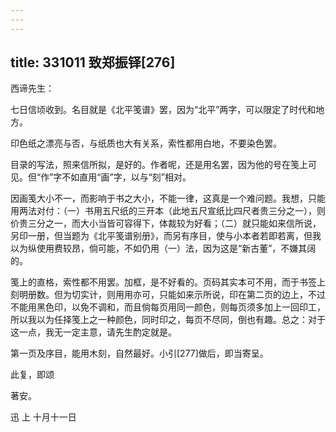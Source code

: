 ```yaml
---
---
---
```

title: 331011 致郑振铎[276]
---




西谛先生：

七日信顷收到。名目就是《北平笺谱》罢，因为“北平”两字，可以限定了时代和地方。

印色纸之漂亮与否，与纸质也大有关系，索性都用白地，不要染色罢。

目录的写法，照来信所拟，是好的。作者呢，还是用名罢，因为他的号在笺上可见。但“作”字不如直用“画”字，以与“刻”相对。

因画笺大小不一，而影响于书之大小，不能一律，这真是一个难问题。我想，只能用两法对付：（一）书用五尺纸的三开本（此地五尺宣纸比四尺者贵三分之一），则价贵三分之一，而大小当皆可容得下，体裁较为好看；（二）就只能如来信所说，另印一册，但当题为《北平笺谱别册》，而另有序目，使与小本者若即若离，但我以为纵使用费较昂，倘可能，不如仍用（一）法，因为这是“新古董”，不嫌其阔的。

笺上的直格，索性都不用罢。加框，是不好看的。页码其实本可不用，而于书签上刻明册数。但为切实计，则用用亦可，只能如来示所说，印在第二页的边上，不过不能用黑色印，以免不调和，而且倘每页用同一颜色，则每页须多加上一回印工，所以我以为任择笺上之一种颜色，同时印之，每页不尽同，倒也有趣。总之：对于这一点，我无一定主意，请先生酌定就是。

第一页及序目，能用木刻，自然最好。小引[277]做后，即当寄呈。

此复，即颂

著安。

迅 上 十月十一日